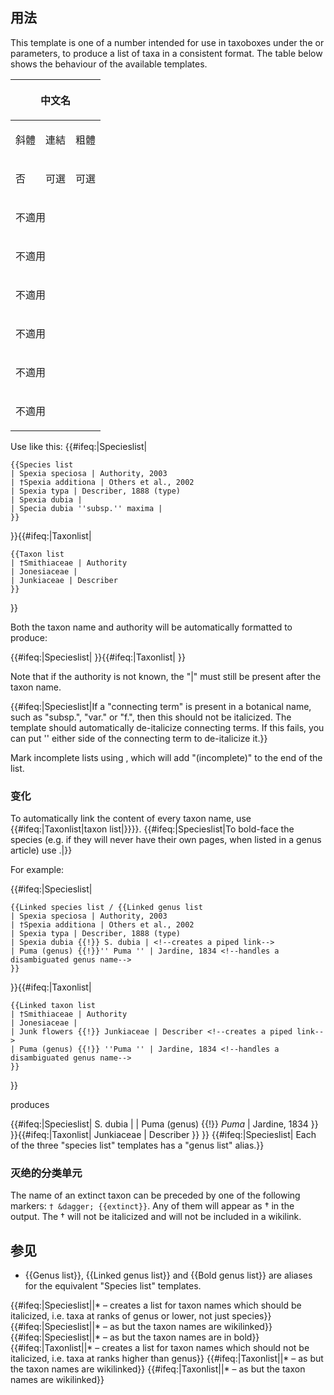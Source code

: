 {{Documentation subpage}}
{{Lua|Module:TaxonList}}
<!-- Please place categories where indicated at the bottom of this page and interwikis at Wikidata (see [[Wikipedia:Wikidata]]) -->

== 用法 ==
This template is one of a number intended for use in taxoboxes under the {{para|subdivision}} or {{para|synonyms}} parameters, to produce a list of taxa in a consistent format. The table below shows the behaviour of the available templates.

{| class="wikitable"
!colspan="3"|中文名!!colspan="3"|學名!!rowspan="2"| 模板
|-
! 斜體 !! 連結 !! 粗體 !! 斜體 !! 連結 !! 粗體
|-
| 否 || 可選 || 可選 || 可選 || 自動 || 可選 || {{tl|Common taxon list}}
|-
|colspan="3"| 不適用 || 否 || 否 || 否 || {{tl|Taxon list}}
|-
|colspan="3"| 不適用 || 否 || 是 || 否 || {{tl|Linked taxon list}}
|-
|colspan="3"| 不適用 || 否 || 否 || 是 || {{tl|Bold taxon list}}
|-
|colspan="3"| 不適用 || 是 || 否 || 否 || {{tl|Species list}}, alias <nowiki>{{Genus list}}</nowiki>
|-
|colspan="3"| 不適用 || 是 || 是 || 否 || {{tl|Linked species list}}, alias <nowiki>{{Linked genus list}}</nowiki>
|-
|colspan="3"| 不適用 || 是 || 否 || 是 || {{tl|Bold species list}}, alias <nowiki>{{Bold genus list}}</nowiki>
|}

Use like this:
{{#ifeq:{{{1|Specieslist}}}|Specieslist|<pre>{{Species list
| Spexia speciosa | Authority, 2003
| †Spexia additiona | Others et al., 2002
| Spexia typa | Describer, 1888 (type)
| Spexia dubia |
| Specia dubia ''subsp.'' maxima |
}}</pre>}}{{#ifeq:{{{1|}}}|Taxonlist|<pre>{{Taxon list
| †Smithiaceae | Authority
| Jonesiaceae |
| Junkiaceae | Describer
}}</pre>}}

Both the taxon name and authority will be automatically formatted to produce:

{{#ifeq:{{{1|Specieslist}}}|Specieslist|{{Species list
| Spexia speciosa | Authority, 2003
| †Spexia additiona | Others et al., 2002
| Spexia typa | Describer, 1888 (type)
| Spexia dubia |
| Specia dubia ''subsp.'' maxima |
}} }}{{#ifeq:{{{1|}}}|Taxonlist|{{Taxon list
| †Smithiaceae | Authority
| Jonesiaceae |
| Junkiaceae | Describer
}} }}

Note that if the authority is not known, the "|" must still be present after the taxon name.

{{#ifeq:{{{1|Specieslist}}}|Specieslist|If a "connecting term" is present in a botanical name, such as "subsp.", "var." or "f.", then this should not be italicized. The template should automatically de-italicize connecting terms. If this fails, you can put <nowiki>''</nowiki> either side of the connecting term to de-italicize it.}}

Mark incomplete lists using {{para|incomplete|yes}}, which will add "(incomplete)" to the end of the list.

===变化===

To automatically link the content of every taxon name, use {{tl|Linked {{#ifeq:{{{1|Specieslist}}}|Specieslist|species list|}}{{#ifeq:{{{1|}}}|Taxonlist|taxon list|}}}}. {{#ifeq:{{{1|Specieslist}}}|Specieslist|To bold-face the species (e.g. if they will never have their own pages, when listed in a genus article) use {{tl|Bold species list}}.|}}

For example:

{{#ifeq:{{{1|Specieslist}}}|Specieslist|<pre>{{Linked species list / {{Linked genus list
| Spexia speciosa | Authority, 2003
| †Spexia additiona | Others et al., 2002
| Spexia typa | Describer, 1888 (type)
| Spexia dubia {{!}} S. dubia | <!--creates a piped link-->
| Puma (genus) {{!}}'' Puma '' | Jardine, 1834 <!--handles a disambiguated genus name-->
}}</pre> }}{{#ifeq:{{{1|}}}|Taxonlist|<pre>{{Linked taxon list
| †Smithiaceae | Authority
| Jonesiaceae |
| Junk flowers {{!}} Junkiaceae | Describer <!--creates a piped link-->
| Puma (genus) {{!}} ''Puma '' | Jardine, 1834 <!--handles a disambiguated genus name-->
}}</pre> }}

produces

{{#ifeq:{{{1|Specieslist}}}|Specieslist|{{Linked species list
| Spexia speciosa | Authority, 2003
| †Spexia additiona | Others et al., 2002
| Spexia typa | Describer, 1888 (type)
| Spexia dubia {{!}} S. dubia |
| Puma (genus) {{!}} ''Puma '' | Jardine, 1834 <!--handles a disambiguated genus name-->
}} }}{{#ifeq:{{{1|}}}|Taxonlist|{{Linked taxon list
| †Smithiaceae | Authority
| Jonesiaceae |
| Junk flowers {{!}} Junkiaceae | Describer
}} }}
{{#ifeq:{{{1|Specieslist}}}|Specieslist|
Each of the three "species list" templates has a "genus list" alias.}}

===灭绝的分类单元===

The name of an extinct taxon can be preceded by one of the following markers: <code>† &amp;dagger; <nowiki>{{extinct}}</nowiki></code>. Any of them will appear as † in the output. The † will not be italicized and will not be included in a wikilink.

== 参见 ==
* <nowiki>{{Genus list}}</nowiki>, <nowiki>{{Linked genus list}}</nowiki> and <nowiki>{{Bold genus list}}</nowiki> are aliases for the equivalent "Species list" templates.
<!--
-->{{#ifeq:{{{1|Specieslist}}}|Specieslist||* {{tl|Species list}} – creates a list for taxon names which should be italicized, i.e. taxa at ranks of genus or lower, not just species}}<!--
-->{{#ifeq:{{{1|Specieslist}}}|Specieslist||* {{tl|Linked species list}} – as {{tl|Species list}} but the taxon names are wikilinked}}<!--
-->{{#ifeq:{{{1|Specieslist}}}|Specieslist||* {{tl|Bold species list}} – as {{tl|Species list}} but the taxon names are in bold}}<!--
-->{{#ifeq:{{{1|}}}|Taxonlist||* {{tl|Taxon list}} – creates a list for taxon names which should not be italicized, i.e. taxa at ranks higher than genus}}<!--
-->{{#ifeq:{{{1|}}}|Taxonlist||* {{tl|Linked taxon list}} – as {{tl|Taxon list}} but the taxon names are wikilinked}}<!--
-->{{#ifeq:{{{1|}}}|Taxonlist||* {{tl|Bold taxon list}} – as {{tl|Taxon list}} but the taxon names are wikilinked}}

<includeonly>{{Sandbox other||
<!-- Categories below this line, please; interwikis at Wikidata -->
[[Category:Taxobox templates]]
}}</includeonly>